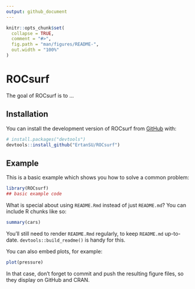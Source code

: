 ```yaml
---
output: github_document
---
```


<!-- README.md is generated from README.Rmd. Please edit that file -->

```r
knitr::opts_chunk$set(
  collapse = TRUE,
  comment = "#>",
  fig.path = "man/figures/README-",
  out.width = "100%"
)
```

# ROCsurf

<!-- badges: start -->
<!-- badges: end -->

The goal of ROCsurf is to ...

## Installation

You can install the development version of ROCsurf from [GitHub](https://github.com/) with:

``` r
# install.packages("devtools")
devtools::install_github("ErtanSU/ROCsurf")
```

## Example

This is a basic example which shows you how to solve a common problem:

```r
library(ROCsurf)
## basic example code
```

What is special about using `README.Rmd` instead of just `README.md`? You can include R chunks like so:

```r
summary(cars)
```

You'll still need to render `README.Rmd` regularly, to keep `README.md` up-to-date. `devtools::build_readme()` is handy for this.

You can also embed plots, for example:

```r
plot(pressure)
```

In that case, don't forget to commit and push the resulting figure files, so they display on GitHub and CRAN.
